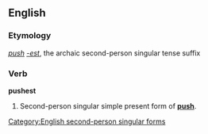 ==English==

===Etymology===
''[[push]]'' ''[[-est]]'', the archaic second-person singular tense suffix

===Verb===
'''pushest'''

# {{archaic}} Second-person singular simple present form of '''[[push]]'''.


[[Category:English second-person singular forms]]